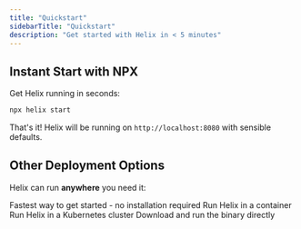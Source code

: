 ```yaml
---
title: "Quickstart"
sidebarTitle: "Quickstart"
description: "Get started with Helix in < 5 minutes"
---
```


## Instant Start with NPX

Get Helix running in seconds:

```bash
npx helix start
```

That's it! Helix will be running on `http://localhost:8080` with sensible defaults.

## Other Deployment Options

Helix can run **anywhere** you need it:

<CardGroup>
<Card title="NPX (Recommended)" icon="terminal" href="#instant-start-with-npx">
  Fastest way to get started - no installation required
</Card>
<Card title="Docker" icon="docker" href="https://docs.docker.com/get-started/">
  Run Helix in a container
</Card>
<Card title="Kubernetes" icon="kubernetes" href="https://kubernetes.io/docs/home/">
  Run Helix in a Kubernetes cluster
</Card>
<Card title="Binary" icon="download" href="/installation">
  Download and run the binary directly
</Card>
</CardGroup>